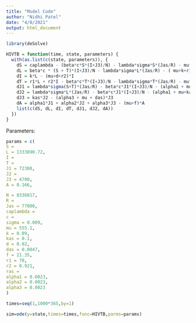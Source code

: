 ```yaml
---
title: "Model Code"
author: "Nidhi Patel"
date: "4/8/2021"
output: html_document
---
```


```r
library(deSolve)
```

```r
HIVTB = function(time, state, parameters) {
  with(as.list(c(state, parameters)), {
    dS = caplambda - (beta*c*S*(I+J3)/N) - lambda*sigma*S*(Jas/R) - mu*S
    dL = beta*c * (S + T)*(I+J3)/N - lambda*sigma*L*(Jas/R) - ( mu+k+r1)*L
    dI = k*L - (mu+d+r2)*I
    dT = r1*L + r2*I - beta*c*T*(I+J3)/N - lambda*sigma*T*(Jas/R) - mu*T
    dJ1 = lambda*sigma(S+T)*(Jas/R) - beta*c*J1*(I+J3)/N - (alpha1 + mu)*J1 + ras*J2
    dJ2 = lambda*sigma*L*(Jas/R) - beta*c*J1*(I+J3)/N - (alpha1 + mu+kas+ras)*J2
    dJ3 = kas*J2 - (alpha3 + mu + das)*J3
    dA = alpha1*J1 + alpha2*J2 + alpha3*J3 - (mu+f)*A
    list(c(dS, dL, dI, dT, dJ1, dJ2, dA))
  })
}
```

Parameters:

```r
params = c(
S = 
L = 1333890.72,
I = 
T = 
J1 = 72300,
J2 = 
J3 = 4700,
A = 0.166,

N = 8336817,
R = 
Jas = 77000,
caplambda = 
c = 
sigma = 0.009,
mu = 555.1,
k = 0.09,
kas = 0.1,
d = 0.02,
das = 0.0047,
f = 21.35,
r1 = 70,
r2 = 0.921,
ras =
alpha1 = 0.0023,
alpha2 = 0.0023,
alpha3 = 0.0023
)
```


```r
times=seq(1,1000*365,by=1)

sim=ode(y=state,times=times,func=HIVTB,parms=params)
```

